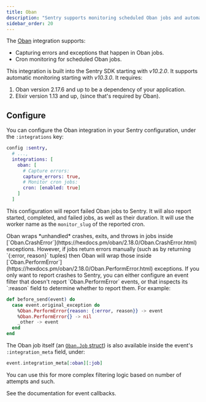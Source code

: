 ```yaml
---
title: Oban
description: "Sentry supports monitoring scheduled Oban jobs and automatically capturing exceptions."
sidebar_order: 20
---
```


The [Oban](https://getoban.pro) integration supports:

  * Capturing errors and exceptions that happen in Oban jobs.
  * Cron monitoring for scheduled Oban jobs.

This integration is built into the Sentry SDK starting with *v10.2.0*. It supports automatic monitoring starting with *v10.3.0*. It requires:

  1. Oban version 2.17.6 and up to be a dependency of your application.
  1. Elixir version 1.13 and up, (since that's required by Oban).

## Configure

You can configure the Oban integration in your Sentry configuration, under the `:integrations` key:

```elixir {filename:config/config.exs}
config :sentry,
  # ...,
  integrations: [
    oban: [
      # Capture errors:
      capture_errors: true,
      # Monitor cron jobs:
      cron: [enabled: true]
    ]
  ]
```

This configuration will report failed Oban jobs to Sentry. It will also report started, completed, and failed jobs, as well as their duration. It will use the worker name as the `monitor_slug` of the reported cron.

<Alert title="Perform Errors">
Oban wraps *unhandled* crashes, exits, and throws in jobs inside [`Oban.CrashError`](https://hexdocs.pm/oban/2.18.0/Oban.CrashError.html) exceptions. However, if jobs return errors manually (such as by returning `{:error, reason}` tuples) then Oban will wrap those inside [`Oban.PerformError`](https://hexdocs.pm/oban/2.18.0/Oban.PerformError.html) exceptions. If you only want to report crashes to Sentry, you can either configure an event filter that doesn't report `Oban.PerformError` events, or that inspects its `:reason` field to determine whether to report them. For example:

```elixir
def before_send(event) do
  case event.original_exception do
    %Oban.PerformError{reason: {:error, reason}} -> event
    %Oban.PerformError{} -> nil
    _other -> event
  end
end
```

The Oban job itself (an [`Oban.Job` struct](https://hexdocs.pm/oban/Oban.Job.html)) is also available inside the event's `:integration_meta` field, under:

```elixir
event.integration_meta[:oban][:job]
```

You can use this for more complex filtering logic based on number of attempts and such.

See <Link to="/platforms/elixir/configuration/filtering">the documentation for event callbacks</Link>.
</Alert>
